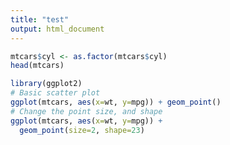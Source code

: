 ```yaml
---
title: "test"
output: html_document
---
```


```r
mtcars$cyl <- as.factor(mtcars$cyl)
head(mtcars)

```

```r
library(ggplot2)
# Basic scatter plot
ggplot(mtcars, aes(x=wt, y=mpg)) + geom_point()
# Change the point size, and shape
ggplot(mtcars, aes(x=wt, y=mpg)) +
  geom_point(size=2, shape=23)

```